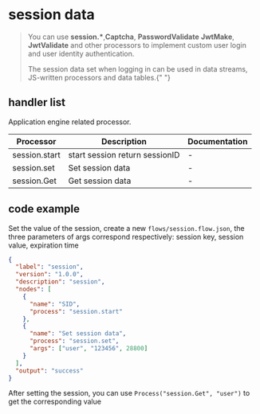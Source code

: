 # session data

<blockquote>
  <p>
    You can use <strong>session.*</strong>,<strong>Captcha</strong>,
    <strong>PasswordValidate</strong>
    <strong>JwtMake</strong>, <strong>JwtValidate</strong> and other processors to
    implement custom user login and user identity authentication.
  </p>
  <p>
    The session data set when logging in can be used in data streams, JS-written
    processors and data tables.{" "}
  </p>
</blockquote>

## handler list

Application engine related processor.

| Processor     | Description                    | Documentation |
| ------------- | ------------------------------ | ------------- |
| session.start | start session return sessionID | -             |
| session.set   | Set session data               | -             |
| session.Get   | Get session data               | -             |

## code example

Set the value of the session, create a new `flows/session.flow.json`, the three parameters of args correspond respectively: session key, session value, expiration time

```json
{
  "label": "session",
  "version": "1.0.0",
  "description": "session",
  "nodes": [
    {
      "name": "SID",
      "process": "session.start"
    },
    {
      "name": "Set session data",
      "process": "session.set",
      "args": ["user", "123456", 28800]
    }
  ],
  "output": "success"
}
```

After setting the session, you can use `Process("session.Get", "user")` to get the corresponding value

<Div style={{ display: "flex", justifyContent: "space-between" }}>
  <Link
    type="prev"
    title="File Operations"
    link="Manual/Processor/File Operations"
  ></Link>
  <Link
    type="next"
    title="Encryption and Decryption"
    link="Manual/Processor/Encryption and Decryption"
  ></Link>
</Div>
